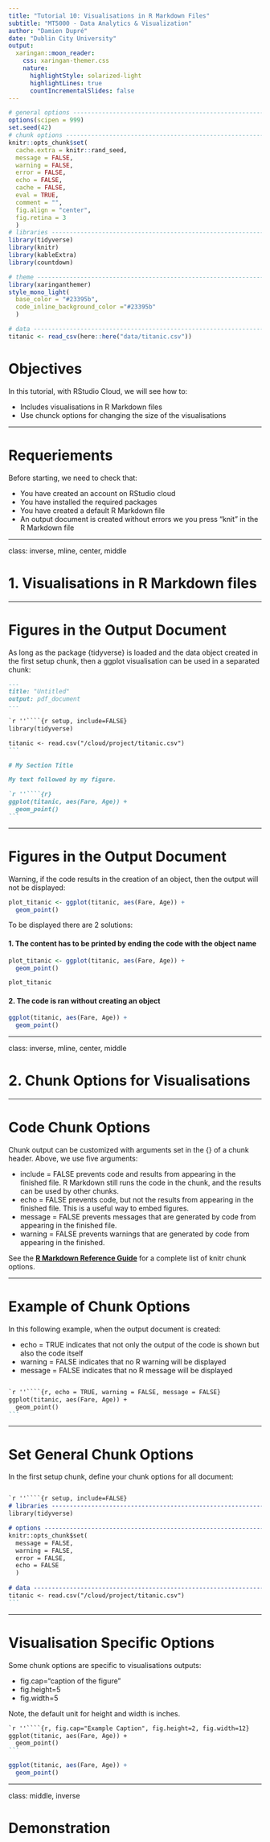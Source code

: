 ```yaml
---
title: "Tutorial 10: Visualisations in R Markdown Files"
subtitle: "MT5000 - Data Analytics & Visualization"
author: "Damien Dupré"
date: "Dublin City University"
output:
  xaringan::moon_reader:
    css: xaringan-themer.css
    nature:
      highlightStyle: solarized-light
      highlightLines: true
      countIncrementalSlides: false
---
```


```r
# general options --------------------------------------------------------------
options(scipen = 999)
set.seed(42)
# chunk options ----------------------------------------------------------------
knitr::opts_chunk$set(
  cache.extra = knitr::rand_seed, 
  message = FALSE, 
  warning = FALSE, 
  error = FALSE, 
  echo = FALSE,
  cache = FALSE,
  eval = TRUE,
  comment = "", 
  fig.align = "center", 
  fig.retina = 3
  )
# libraries --------------------------------------------------------------------
library(tidyverse)
library(knitr)
library(kableExtra)
library(countdown)

# theme ------------------------------------------------------------------------
library(xaringanthemer)
style_mono_light(
  base_color = "#23395b",
  code_inline_background_color ="#23395b"
  )

# data -------------------------------------------------------------------------
titanic <- read_csv(here::here("data/titanic.csv"))
```

# Objectives

In this tutorial, with RStudio Cloud, we will see how to:

- Includes visualisations in R Markdown files
- Use chunck options for changing the size of the visualisations

---

# Requeriements

Before starting, we need to check that:

- You have created an account on RStudio cloud
- You have installed the required packages
- You have created a default R Markdown file
- An output document is created without errors we you press "knit" in the R Markdown file

---

class: inverse, mline, center, middle

# 1. Visualisations in R Markdown files

---

# Figures in the Output Document

As long as the package {tidyverse} is loaded and the data object created in the first setup chunk, then a ggplot visualisation can be used in a separated chunk:

````markdown
---
title: "Untitled"
output: pdf_document
---

`r ''````{r setup, include=FALSE}
library(tidyverse)

titanic <- read.csv("/cloud/project/titanic.csv")
```

# My Section Title

My text followed by my figure.

`r ''````{r}
ggplot(titanic, aes(Fare, Age)) +
  geom_point()
```
````

---

# Figures in the Output Document

Warning, if the code results in the creation of an object, then the output will not be displayed:

```r
plot_titanic <- ggplot(titanic, aes(Fare, Age)) +
  geom_point()
```

To be displayed there are 2 solutions:

#### 1. The content has to be printed by ending the code with the object name

```r
plot_titanic <- ggplot(titanic, aes(Fare, Age)) +
  geom_point()

plot_titanic
```

#### 2. The code is ran without creating an object

```r
ggplot(titanic, aes(Fare, Age)) +
  geom_point()
```

---

class: inverse, mline, center, middle

# 2. Chunk Options for Visualisations

---

# Code Chunk Options

Chunk output can be customized with arguments set in the {} of a chunk header. Above, we use five arguments:

- include = FALSE prevents code and results from appearing in the finished file. R Markdown still runs the code in the chunk, and the results can be used by other chunks.
- echo = FALSE prevents code, but not the results from appearing in the finished file. This is a useful way to embed figures.
- message = FALSE prevents messages that are generated by code from appearing in the finished file.
- warning = FALSE prevents warnings that are generated by code from appearing in the finished.

See the **[R Markdown Reference Guide](https://www.rstudio.com/wp-content/uploads/2015/03/rmarkdown-reference.pdf)** for a complete list of knitr chunk options.

---

# Example of Chunk Options

In this following example, when the output document is created:

- echo = TRUE indicates that not only the output of the code is shown but also the code itself
- warning = FALSE indicates that no R warning will be displayed
- message = FALSE indicates that no R message will be displayed

````markdown

`r ''````{r, echo = TRUE, warning = FALSE, message = FALSE}
ggplot(titanic, aes(Fare, Age)) +
  geom_point()
```

````

---

# Set General Chunk Options

In the first setup chunk, define your chunk options for all document:

````markdown

`r ''````{r setup, include=FALSE}
# libraries -----------------------------------------------------------
library(tidyverse)

# options -------------------------------------------------------------
knitr::opts_chunk$set(
  message = FALSE, 
  warning = FALSE, 
  error = FALSE, 
  echo = FALSE
  )
  
# data ----------------------------------------------------------------
titanic <- read.csv("/cloud/project/titanic.csv")
```

````

---

# Visualisation Specific Options

Some chunk options are specific to visualisations outputs:

- fig.cap="caption of the figure"
- fig.height=5
- fig.width=5

Note, the default unit for height and width is inches.

````markdown
`r ''````{r, fig.cap="Example Caption", fig.height=2, fig.width=12}
ggplot(titanic, aes(Fare, Age)) +
  geom_point()
```
````

```r
ggplot(titanic, aes(Fare, Age)) +
  geom_point()
```

---

class: middle, inverse

# Demonstration